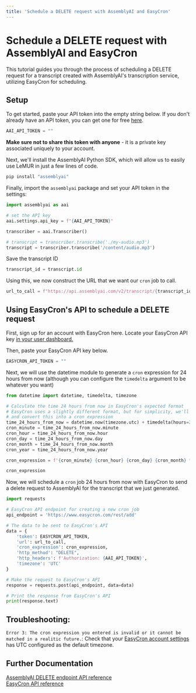 ```yaml
---
title: 'Schedule a DELETE request with AssemblyAI and EasyCron'
---
```





# Schedule a DELETE request with AssemblyAI and EasyCron


This tutorial guides you through the process of scheduling a DELETE request for a transcript created with AssemblyAI's transcription service, utilizing EasyCron for scheduling.


## Setup


To get started, paste your API token into the empty string below. If you don't already have an API token, you can get one for free [here](https://www.assemblyai.com/dashboard/signup).


```python
AAI_API_TOKEN = ""
```

**Make sure not to share this token with anyone** - it is a private key associated uniquely to your account.


Next, we'll install the AssemblyAI Python SDK, which will allow us to easily use LeMUR in just a few lines of code.


```bash
pip install "assemblyai"
```

Finally, import the `assemblyai` package and set your API token in the settings:


```python
import assemblyai as aai

# set the API key
aai.settings.api_key = f"{AAI_API_TOKEN}"
```

```python
transcriber = aai.Transcriber()

# transcript = transcriber.transcribe('./my-audio.mp3')
transcript = transcriber.transcribe('/content/audio.mp3')
```

Save the transcript ID


```python
transcript_id = transcript.id
```

Using this, we now construct the URL that we want our `cron` job to call.


```python
url_to_call = f"https://api.assemblyai.com/v2/transcript/{transcript_id}"
```

## Using EasyCron's API to schedule a DELETE request


First, sign up for an account with EasyCron here. Locate your EasyCron API key [in your user dashboard.](https://www.easycron.com/user/token)

Then, paste your EasyCron API key below.


```python
EASYCRON_API_TOKEN = ""
```

Next, we will use the datetime module to generate a `cron` expression for 24 hours from now (although you can configure the `timedelta` argument to be whatever you want)


```python
from datetime import datetime, timedelta, timezone

# Calculate the time 24 hours from now in EasyCron's expected format
# EasyCron uses a slightly different format, but for simplicity, we'll use the standard UTC format
# and convert this into a cron expression
time_24_hours_from_now = datetime.now(timezone.utc) + timedelta(hours=24)
cron_minute = time_24_hours_from_now.minute
cron_hour = time_24_hours_from_now.hour
cron_day = time_24_hours_from_now.day
cron_month = time_24_hours_from_now.month
cron_year = time_24_hours_from_now.year

cron_expression = f'{cron_minute} {cron_hour} {cron_day} {cron_month} * {cron_year}'
```

```python
cron_expression
```

Now, we will schedule a `cron` job 24 hours from now with EasyCron to send a delete request to AssemblyAI for the transcript that we just generated.


```python
import requests

# EasyCron API endpoint for creating a new cron job
api_endpoint = 'https://www.easycron.com/rest/add'

# The data to be sent to EasyCron's API
data = {
    'token': EASYCRON_API_TOKEN,
    'url': url_to_call,
    'cron_expression': cron_expression,
    'http_method': "DELETE",
    'http_headers': f'Authorization: {AAI_API_TOKEN}',
    'timezone': 'UTC'
}

# Make the request to EasyCron's API
response = requests.post(api_endpoint, data=data)

# Print the response from EasyCron's API
print(response.text)
```

## Troubleshooting:
`Error 3: The cron expression you entered is invalid or it cannot be matched in a realitic future.`: Check that your [EasyCron account settings](https://www.easycron.com/user/edit) has UTC configured as the default timezone.


## Further Documentation
[AssemblyAI DELETE endpoint API reference](https://www.assemblyai.com/docs/api-reference/transcript#delete-a-transcript)    
[EasyCron API reference](https://www.easycron.com/document/add)

